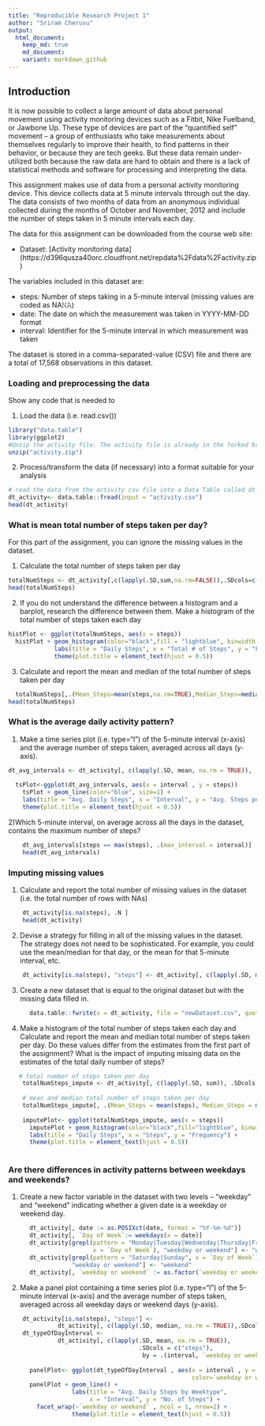 ```yaml
---
title: "Reproducible Research Project 1"
author: "Sriram Cheruvu"
output: 
  html_document:
    keep_md: true
    md_document:
    variant: markdown_github
---
```


## Introduction
It is now possible to collect a large amount of data about personal movement using activity monitoring devices such as a Fitbit, Nike Fuelband, or Jawbone Up. These type of devices are part of the “quantified self” movement – a group of enthusiasts who take measurements about themselves regularly to improve their health, to find patterns in their behavior, or because they are tech geeks. But these data remain under-utilized both because the raw data are hard to obtain and there is a lack of statistical methods and software for processing and interpreting the data.

This assignment makes use of data from a personal activity monitoring device. This device collects data at 5 minute intervals through out the day. The data consists of two months of data from an anonymous individual collected during the months of October and November, 2012 and include the number of steps taken in 5 minute intervals each day.

The data for this assignment can be downloaded from the course web site:

* Dataset: [Activity monitoring data] (https://d396qusza40orc.cloudfront.net/repdata%2Fdata%2Factivity.zip) 

The variables included in this dataset are:

* steps: Number of steps taking in a 5-minute interval (missing values are coded as NA𝙽𝙰) </br>
* date: The date on which the measurement was taken in YYYY-MM-DD format </br>
* interval: Identifier for the 5-minute interval in which measurement was taken </br>

The dataset is stored in a comma-separated-value (CSV) file and there are a total of 17,568 observations in this dataset. 


### Loading and preprocessing the data
Show any code that is needed to

1) Load the data (i.e. read.csv())
   
```r
library("data.table")
library(ggplot2)
#Unzip the activity file. The activity file is already in the forked branch
unzip("activity.zip")
```

2) Process/transform the data (if necessary) into a format suitable for your analysis
```r
# read the data from the activity csv file into a Data Table called dt_activity. 
dt_activity<- data.table::fread(input = "activity.csv")
head(dt_activity)
```

### What is mean total number of steps taken per day?
For this part of the assignment, you can ignore the missing values in the dataset.

1) Calculate the total number of steps taken per day
```r
totalNumSteps <- dt_activity[,c(lapply(.SD,sum,na.rm=FALSE)),.SDcols=c("steps"),by=.(date)]
head(totalNumSteps)
```


2) If you do not understand the difference between a histogram and a barplot, research the difference between them. Make a histogram of the total number of steps taken each day

```r
histPlot <- ggplot(totalNumSteps, aes(x = steps)) 
  histPlot + geom_histogram(color="black",fill = "lightblue", binwidth = 1000) +
             labs(title = "Daily Steps", x = "Total # of Steps", y = "Frequency") +
             theme(plot.title = element_text(hjust = 0.5))
```

3) Calculate and report the mean and median of the total number of steps taken per day
```r
  totalNumSteps[,.(Mean_Steps=mean(steps,na.rm=TRUE),Median_Steps=median(steps,na.rm=TRUE))]
head(totalNumSteps)
```


### What is the average daily activity pattern?

1) Make a time series plot (i.e. type="l") of the 5-minute interval (x-axis) and the average number of steps taken, averaged across all days (y-axis).

```r
dt_avg_intervals <- dt_activity[, c(lapply(.SD, mean, na.rm = TRUE)), .SDcols = c("steps"), by = .(interval)] 
  
  tsPlot<-ggplot(dt_avg_intervals, aes(x = interval , y = steps)) 
    tsPlot + geom_line(color="blue", size=1) + 
    labs(title = "Avg. Daily Steps", x = "Interval", y = "Avg. Steps per day") +
    theme(plot.title = element_text(hjust = 0.5))
```


2)Which 5-minute interval, on average across all the days in the dataset, contains the maximum number of steps?
```r
    dt_avg_intervals[steps == max(steps), .(max_interval = interval)]
    head(dt_avg_intervals)
```


### Imputing missing values
1) Calculate and report the total number of missing values in the dataset (i.e. the total number of rows with NAs)

```r
    dt_activity[is.na(steps), .N ]
    head(dt_activity)
```

2) Devise a strategy for filling in all of the missing values in the dataset. The strategy does not need to be sophisticated. For example, you could use the mean/median for that day, or the mean for that 5-minute interval, etc.

```r
    dt_activity[is.na(steps), "steps"] <- dt_activity[, c(lapply(.SD, median, na.rm = TRUE)), .SDcols = c("steps")]
```

3) Create a new dataset that is equal to the original dataset but with the missing data filled in.

```r
      data.table::fwrite(x = dt_activity, file = "newDataset.csv", quote = FALSE)    
```

4) Make a histogram of the total number of steps taken each day and Calculate and report the mean and median total number of steps taken per day. Do these values differ from the estimates from the first part of the assignment? What is the impact of imputing missing data on the estimates of the total daily number of steps?

```r
   # total number of steps taken per day
    totalNumSteps_impute <- dt_activity[, c(lapply(.SD, sum)), .SDcols = c("steps"), by = .(date)] 
    
    # mean and median total number of steps taken per day
    totalNumSteps_impute[, .(Mean_Steps = mean(steps), Median_Steps = median(steps))]
    
    imputePlot<- ggplot(totalNumSteps_impute, aes(x = steps))  
      imputePlot + geom_histogram(color="black",fill="lightblue", binwidth = 1000) + 
      labs(title = "Daily Steps", x = "Steps", y = "Frequency") +
      theme(plot.title = element_text(hjust = 0.5))
      
```


### Are there differences in activity patterns between weekdays and weekends?

1) Create a new factor variable in the dataset with two levels – “weekday” and “weekend” indicating whether a given date is a weekday or weekend day.

```r
      dt_activity[, date := as.POSIXct(date, format = "%Y-%m-%d")]
      dt_activity[, `Day of Week`:= weekdays(x = date)]
      dt_activity[grepl(pattern = "Monday|Tuesday|Wednesday|Thursday|Friday", 
                        x = `Day of Week`), "weekday or weekend"] <- "weekday"
      dt_activity[grepl(pattern = "Saturday|Sunday", x = `Day of Week`), 
                  "weekday or weekend"] <- "weekend"
      dt_activity[, `weekday or weekend` := as.factor(`weekday or weekend`)]
```

2) Make a panel plot containing a time series plot (i.e. type="l") of the 5-minute interval (x-axis) and the average number of steps taken, averaged across all weekday days or weekend days (y-axis).

```r
    dt_activity[is.na(steps), "steps"] <- 
              dt_activity[, c(lapply(.SD, median, na.rm = TRUE)),.SDcols = c("steps")]
    dt_typeOfDayInterval <- 
              dt_activity[, c(lapply(.SD, mean, na.rm = TRUE)), 
                                     .SDcols = c("steps"), 
                                      by = .(interval, `weekday or weekend`)] 
      
      panelPlot<- ggplot(dt_typeOfDayInterval , aes(x = interval , y = steps,
                                                    color=`weekday or weekend`)) 
      panelPlot + geom_line() + 
                  labs(title = "Avg. Daily Steps by Weektype", 
                       x = "Interval", y = "No. of Steps") + 
        facet_wrap(~`weekday or weekend` , ncol = 1, nrow=2) +
                  theme(plot.title = element_text(hjust = 0.5))

```

